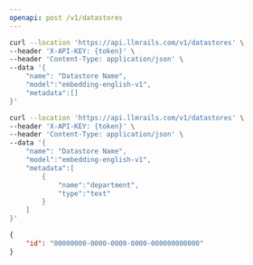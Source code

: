 ```yaml
---
openapi: post /v1/datastores
---
```



<RequestExample>

```bash Request
curl --location 'https://api.llmrails.com/v1/datastores' \
--header 'X-API-KEY: {token}' \
--header 'Content-Type: application/json' \
--data '{
    "name": "Datastore Name",
    "model":"embedding-english-v1",
    "metadata":[]
}'
```

```bash With Metadata
curl --location 'https://api.llmrails.com/v1/datastores' \
--header 'X-API-KEY: {token}' \
--header 'Content-Type: application/json' \
--data '{
    "name": "Datastore Name",
    "model":"embedding-english-v1",
    "metadata":[
        {
            "name":"department",
            "type":"text"
        }
    ]
}'
```

</RequestExample>


<ResponseExample>

```json Response
{
    "id": "00000000-0000-0000-0000-000000000000"
}
```

</ResponseExample>
